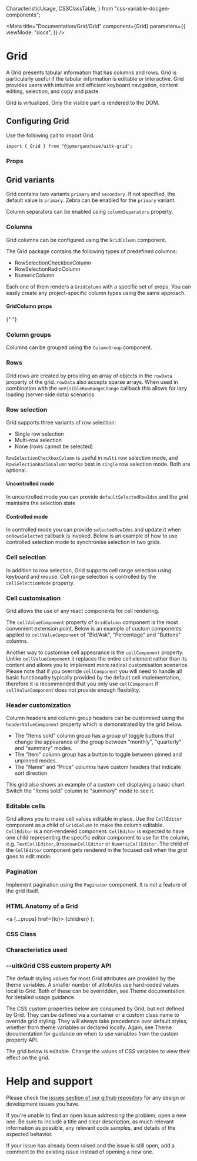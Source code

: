   CharacteristicUsage,
  CSSClassTable,
} from "css-variable-docgen-components";

<Meta
  title="Documentation/Grid/Grid"
  component={Grid}
  parameters={{
    viewMode: "docs",
  }}
/>

# Grid

A Grid presents tabular information that has columns and rows.
Grid is particularly useful if the tabular information is editable or interactive.
Grid provides users with intuitive and efficient keyboard navigation, content editing, selection, and copy and paste.

Grid is virtualized. Only the visible part is rendered to the DOM.

## Configuring Grid

Use the following call to import Grid.

```
import { Grid } from "@jpmorganchase/uitk-grid";
```

### Props

<ArgsTable of={Grid} />

## Grid variants

Grid contains two variants `primary` and `secondary`. If not specified, the default value is `primary`.
Zebra can be enabled for the `primary` variant.

Column separators can be enabled using `columnSeparators` property.

<Canvas>
  <Story id="grid-new-grid--grid-variants" decorators={[withFlexGap]} />
</Canvas>

### Columns

Grid columns can be configured using the `GridColumn` component.

The Grid package contains the following types of predefined columns:

- RowSelectionCheckboxColumn
- RowSelectionRadioColumn
- NumericColumn

Each one of them renders a `GridColumn` with a specific set of props.
You can easily create any project-specific column types using the same approach.

#### GridColumn props

<ArgsTable of={GridColumn} />{" "}

### Column groups

Columns can be grouped using the `ColumnGroup` component.

<Canvas>
  <Story id="grid-new-grid--column-groups" decorators={[withFlexGap]} />
</Canvas>

### Rows

Grid rows are created by providing an array of objects in the `rowData` property of the grid.
`rowData` also accepts sparse arrays.
When used in combination with the `onVisibleRowRangeChange` callback this allows for lazy loading (server-side data) scenarios.

<Canvas>
  <Story id="grid-new-grid--server-side-data" />
</Canvas>

### Row selection

Grid supports three variants of row selection:

- Single row selection
- Multi-row selection
- None (rows cannot be selected)

`RowSelectionCheckboxColumn` is useful in `multi` row selection mode, and `RowSelectionRadioColumn` works best in `single` row selection mode.
Both are optional.

#### Uncontrolled mode

In uncontrolled mode you can provide `defaultSelectedRowIdxs` and the grid maintains the selection state

<Canvas>
  <Story id="grid-new-grid--row-selection-modes" decorators={[withFlexGap]} />
</Canvas>

#### Controlled mode

In controlled mode you can provide `selectedRowIdxs` and update it when `onRowsSelected` callback is invoked.
Below is an example of how to use controlled selection mode to synchronise selection in two grids.

<Canvas>
  <Story
    id="grid-new-grid--row-selection-controlled"
    decorators={[withFlexGap]}
  />
</Canvas>

### Cell selection

In addition to row selection, Grid supports cell range selection using keyboard and mouse.
Cell range selection is controlled by the `cellSelectionMode` property.

### Cell customisation

Grid allows the use of any react components for cell rendering.

The `cellValueComponent` property of `GridColumn` component is the most convenient extension point.
Below is an example of custom components applied to `cellValueComponent` of "Bid/Ask", "Percentage" and "Buttons" columns.

<Canvas>
  <Story id="grid-new-grid--cell-customization" decorators={[withFlexGap]} />
</Canvas>

Another way to customise cell appearance is the `cellComponent` property.
Unlike `cellValueComponent` it replaces the entire cell element rather than its content and allows you to implement more radical customisation scenarios.
Please note that if you override `cellComponent` you will need to handle all basic functionality typically provided by the default cell implementation,
therefore it is recommended that you only use `cellComponent` if `cellValueComponent` does not provide enough flexibility.

### Header customization

Column headers and column group headers can be customised using the `headerValueComponent` property which is demonstrated by the grid below.

- The "Items sold" column group has a group of toggle buttons that change the appearance of the group between "monthly", "quarterly" and "summary" modes.
- The "Item" column group has a button to toggle between pinned and unpinned modes.
- The "Name" and "Price" columns have custom headers that indicate sort direction.

This grid also shows an example of a custom cell displaying a basic chart. Switch the "Items sold" column to "summary" mode to see it.

<Canvas>
  <Story id="grid-new-grid--header-customization" decorators={[withFlexGap]} />
</Canvas>

### Editable cells

Grid allows you to make cell values editable in place.
Use the `CellEditor` component as a child of `GridColumn` to make the column editable.
`CellEditor` is a non-rendered component.
`CellEditor` is expected to have one child representing the specific editor component to use for the column, e.g. `TextCellEditor`, `DropdownCellEditor` or `NumericCellEditor`.
The child of the `CellEditor` component gets rendered in the focused cell when the grid goes to edit mode.

<Canvas>
  <Story id="grid-new-grid--editable-cells" decorators={[withFlexGap]} />
</Canvas>

### Pagination

Implement pagination using the `Paginator` component. It is not a feature of the grid itself.

<Canvas>
  <Story id="grid-new-grid--grid-pagination" decorators={[withFlexGap]} />
</Canvas>

### HTML Anatomy of a Grid

  <a {...props} href={to}>
    {children}
  </a>
);

### CSS Class

<CSSClassTable of={Grid} />

### Characteristics used

<CharacteristicUsage of={Grid} />

### --uitkGrid CSS custom property API

The default styling values for most Grid attributes are provided by the theme variables. A smaller number of attributes
use hard-coded values local to Grid. Both of these can be overridden, see Theme documentation for detailed usage guidance.

The CSS custom properties below are consumed by Grid, but not defined by Grid. They can be defined via a container or
a custom class name to override grid styling. They will always take precedence over default styles, whether from theme variables
or declared locally. Again, see Theme documentation for guidance on when to use variables from the custom property API.

The grid below is editable. Change the values of CSS variables to view their effect on the grid.

<Canvas>
  <Story id="grid-new-grid--css-variables" decorators={[withFlexGap]} />
</Canvas>

# Help and support

Please check the [issues section of our github repository](https://github.com/jpmorganchase/uitk/issues) for any design or development issues you have.

If you're unable to find an open issue addressing the problem, open a new one. Be sure to include a title and clear description, as much relevant information as possible, any relevant code samples, and details of the expected behavior.

If your issue has already been raised and the issue is still open, add a comment to the existing issue instead of opening a new one.
